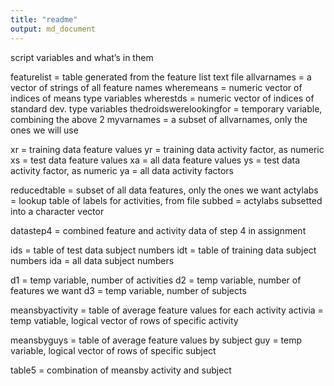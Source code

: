 ```yaml
---
title: "readme"
output: md_document
---
```


script variables and what's in them

featurelist  =  table generated from the feature list text file
allvarnames = a vector of strings of all feature names
wheremeans = numeric vector of indices of means type variables
wherestds  = numeric vector of indices of standard dev. type variables
thedroidswerelookingfor = temporary variable, combining the above 2
myvarnames = a subset of allvarnames, only the ones we will use


xr = training data feature values
yr = training data activity factor, as numeric
xs = test data feature values
xa = all data feature values
ys = test data activity factor, as numeric
ya = all data activity factors


reducedtable = subset of all data features, only the ones we want
actylabs = lookup table of labels for activities, from file
subbed = actylabs subsetted into a character vector


datastep4 = combined feature and activity data of step 4 in assignment

ids = table of test data subject numbers
idt = table of training data subject numbers
ida = all data subject numbers

d1 = temp variable, number of activities
d2 = temp variable, number of features we want
d3 = temp variable, number of subjects

meansbyactivity = table of average feature values for each activity
activia = temp vatiable, logical vector of rows of specific activity

meansbyguys = table of average feature values by subject
guy = temp variable, logical vector of rows of specific subject

table5 = combination of meansby activity and subject
